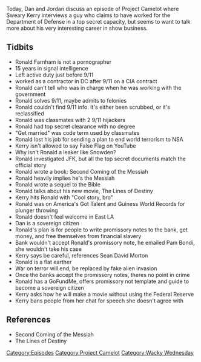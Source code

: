 {{DEFAULTSORT:
    #_EPISODE_0201:A New Messiah and The Plunger Toss
}}{{Episode
    | title           = A New Messiah and The Plunger Toss
    | caption         = [https://knowledgefight.libsyn.com/knowledge-fight-a-new-messiah-and-the-plunger-toss Listen to this episode on Libsyn]
    | episodeNumber   = 201
    | length          = 01:30:02
    | airDate         = September 5, 2018
    | episodeType     = [[:Category:Project Camelot|Project Camelot]], [[:Category:Wacky Wednesday|Wacky Wednesday]]
    | appearance      = [[Kerry Cassidy]], [[Ronald Farnham]], [[Pam Bondi]], [[Sean David Morton]]
    | oocDrop         = I'm OK with going to jail
    | previousEpisode = [[200: Feb. 25-March 1, 2009]]
    | nextEpisode     = [[202: September 4-6, 2018]]
}}

{{Stub}}

Today, Dan and Jordan discuss an episode of Project Camelot where Sweary Kerry interviews a guy who claims to have worked for the Department of Defense in a top secret capacity, but seems to want to talk more about his very interesting career in show business.

==Tidbits==

*Ronald Farnham is not a pornographer
*15 years in signal intelligence
*Left active duty just before 9/11
*worked as a contractor in DC after 9/11 on a CIA contract
*Ronald can't tell who was in charge when he was working with the government
*Ronald solves 9/11, maybe admits to felonies
*Ronald couldn't find 9/11 info. It's either been scrubbed, or it's reclassified
*Ronald was classmates with 2 9/11 hijackers
*Ronald had top secret clearance with no degree
*"Get married" was code term used by classmates
*Ronald lost his job for sending a plan to end world terrorism to NSA
*Kerry isn't allowed to say False Flag on YouTube
*Why isn't Ronald a leaker like Snowden?
*Ronald investigated JFK, but all the top secret documents match the official story
*Ronald wrote a book: Second Coming of the Messiah
*Ronald heavily implies he's the Messiah
*Ronald wrote a sequel to the Bible
*Ronald talks about his new movie, The Lines of Destiny
*Kerry hits Ronald with "Cool story, bro"
*Ronald was on America's Got Talent and Guiness World Records for plunger throwing
*Ronald doesn't feel welcome in East LA
*Dan is a sovereign citizen
*Ronald's plan is for people to write promissory notes to the bank, get money, and free themselves from financial slavery
*Bank wouldn't accept Ronald's promissory note, he emailed Pam Bondi, she wouldn't take his case
*Kerry says be careful, references Sean David Morton
*Ronald is a flat earther
*War on terror will end, be replaced by fake alien invasion
*Once the banks accept the promissory notes, theres no point in crime
*Ronald has a GoFundMe, offers promissory not template and guide to become a sovereign citizen
*Kerry asks how he will make a movie without using the Federal Reserve
*Kerry bans people from her chat for speech she doesn't agree with

==References==

*Second Coming of the Messiah
*The Lines of Destiny

[[Category:Episodes]]
[[Category:Project Camelot]]
[[Category:Wacky Wednesday]]
